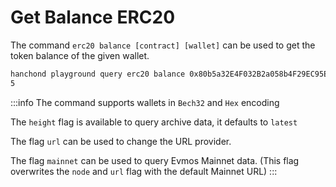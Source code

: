 # Get Balance ERC20

The command `erc20 balance [contract] [wallet]` can be used to get the token balance of the given wallet.

```sh
hanchond playground query erc20 balance 0x80b5a32E4F032B2a058b4F29EC95EEfEEB87aDcd evmos1x49lse4ykqrvntuancrdjdjzz75xzmsj5nn9p0
5
```

:::info
The command supports wallets in `Bech32` and `Hex` encoding

The `height` flag is available to query archive data, it defaults to `latest`

The flag `url` can be used to change the URL provider.

The flag `mainnet` can be used to query Evmos Mainnet data. (This flag overwrites the `node` and `url` flag with the default Mainnet URL)
:::
